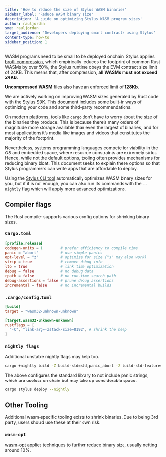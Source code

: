 ```yaml
---
title: 'How to reduce the size of Stylus WASM binaries'
sidebar_label: 'Reduce WASM binary size'
description: 'A guide on optimizing Stylus WASM program sizes'
author: rauljordan
sme: rauljordan
target_audience: 'Developers deploying smart contracts using Stylus'
content-type: how-to
sidebar_position: 1
---
```



<PublicPreviewBannerPartial />

WASM programs need to be small to be deployed onchain. Stylus applies [brotli compression](https://github.com/google/brotli), which empirically reduces the footprint of common Rust WASMs by over 50%, the Stylus runtime obeys the EVM contract size limit of 24KB. This means that, after compression, **all WASMs must not exceed 24KB**.

**Uncompressed WASM** files also have an enforced limit of **128Kb**.

We are actively working on improving WASM sizes generated by Rust code with the Stylus SDK. This document includes some built-in ways of optimizing your code and some third-party recommendations.

On modern platforms, tools like `cargo` don’t have to worry about the size of the binaries they produce. This is because there’s many orders of magnitude more storage available than even the largest of binaries, and for most applications it’s media like images and videos that constitutes the majority of the footprint.

Nevertheless, systems programming languages compete for viability in the OS and embedded space, where resource constraints are extremely strict. Hence, while not the default options, tooling often provides mechanisms for reducing binary bloat. This document seeks to explain these options so that Stylus programmers can write apps that are affordable to deploy.

Using the [Stylus CLI tool](https://github.com/OffchainLabs/cargo-stylus) automatically optimizes WASM binary sizes for you, but if it is not enough, you can also run its commands with the `--nightly` flag which will apply more advanced optimizations.

## Compiler flags

The Rust compiler supports various config options for shrinking binary sizes.

### `Cargo.toml`

```toml
[profile.release]
codegen-units = 1        # prefer efficiency to compile time
panic = "abort"          # use simple panics
opt-level = "z"          # optimize for size ("s" may also work)
strip = true             # remove debug info
lto = true               # link time optimization
debug = false            # no debug data
rpath = false            # no run-time search path
debug-assertions = false # prune debug assertions
incremental = false      # no incremental builds
```

### `.cargo/config.toml`

```toml
[build]
target = "wasm32-unknown-unknown"

[target.wasm32-unknown-unknown]
rustflags = [
  "-C", "link-arg=-zstack-size=8192", # shrink the heap
]
```

### `nightly flags`

Additional unstable nightly flags may help too.

```bash
cargo +nightly build -Z build-std=std,panic_abort -Z build-std-features=panic_immediate_abort
```

The above configures the standard library to not include panic strings, which are useless on chain but may take up considerable space.

```bash
cargo stylus deploy --nightly
```

## Other Tooling

Additional wasm-specific tooling exists to shrink binaries. Due to being 3rd party, users should use these at their own risk.

### `wasm-opt`

[wasm-opt](https://docs.rs/wasm-opt/0.113.0/wasm_opt/) applies techniques to further reduce binary size, usually netting around 10%.
